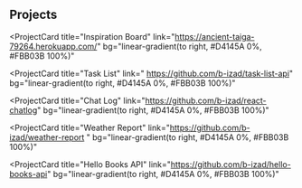 ## Projects

<ProjectCard
  title="Inspiration Board"
  link="https://ancient-taiga-79264.herokuapp.com/"
  bg="linear-gradient(to right, #D4145A 0%, #FBB03B 100%)"
>
</ProjectCard>

<ProjectCard
  title="Task List"
  link=" https://github.com/b-izad/task-list-api"
  bg="linear-gradient(to right, #D4145A 0%, #FBB03B 100%)"
>
 
</ProjectCard>

<ProjectCard
  title="Chat Log"
  link="https://github.com/b-izad/react-chatlog"
  bg="linear-gradient(to right, #D4145A 0%, #FBB03B 100%)"
>
 
</ProjectCard>

<ProjectCard
  title="Weather Report"
  link="https://github.com/b-izad/weather-report "
  bg="linear-gradient(to right, #D4145A 0%, #FBB03B 100%)"
>
 
</ProjectCard>

<ProjectCard
  title="Hello Books API"
  link="https://github.com/b-izad/hello-books-api"
  bg="linear-gradient(to right, #D4145A 0%, #FBB03B 100%)"
>
 
</ProjectCard>